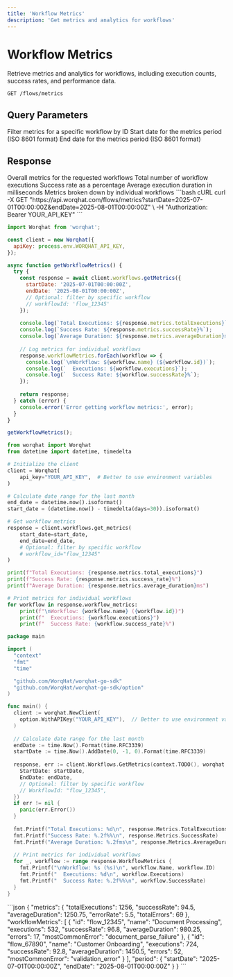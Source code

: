```yaml
---
title: 'Workflow Metrics'
description: 'Get metrics and analytics for workflows'
---
```


# Workflow Metrics

Retrieve metrics and analytics for workflows, including execution counts, success rates, and performance data.

```endpoint
GET /flows/metrics
```

## Query Parameters

<ParamField query="workflowId" type="string">
  Filter metrics for a specific workflow by ID
</ParamField>

<ParamField query="startDate" type="string">
  Start date for the metrics period (ISO 8601 format)
</ParamField>

<ParamField query="endDate" type="string">
  End date for the metrics period (ISO 8601 format)
</ParamField>

## Response

<ResponseField name="metrics" type="object">
  Overall metrics for the requested workflows
</ResponseField>

<ResponseField name="metrics.totalExecutions" type="integer">
  Total number of workflow executions
</ResponseField>

<ResponseField name="metrics.successRate" type="number">
  Success rate as a percentage
</ResponseField>

<ResponseField name="metrics.averageDuration" type="number">
  Average execution duration in milliseconds
</ResponseField>

<ResponseField name="workflowMetrics" type="array">
  Metrics broken down by individual workflows
</ResponseField>

<RequestExample>
```bash cURL
curl -X GET "https://api.worqhat.com/flows/metrics?startDate=2025-07-01T00:00:00Z&endDate=2025-08-01T00:00:00Z" \
  -H "Authorization: Bearer YOUR_API_KEY"
```

```javascript Node.js
import Worqhat from 'worqhat';

const client = new Worqhat({
  apiKey: process.env.WORQHAT_API_KEY,
});

async function getWorkflowMetrics() {
  try {
    const response = await client.workflows.getMetrics({
      startDate: '2025-07-01T00:00:00Z',
      endDate: '2025-08-01T00:00:00Z',
      // Optional: filter by specific workflow
      // workflowId: 'flow_12345'
    });
    
    console.log(`Total Executions: ${response.metrics.totalExecutions}`);
    console.log(`Success Rate: ${response.metrics.successRate}%`);
    console.log(`Average Duration: ${response.metrics.averageDuration}ms`);
    
    // Log metrics for individual workflows
    response.workflowMetrics.forEach(workflow => {
      console.log(`\nWorkflow: ${workflow.name} (${workflow.id})`);
      console.log(`  Executions: ${workflow.executions}`);
      console.log(`  Success Rate: ${workflow.successRate}%`);
    });
    
    return response;
  } catch (error) {
    console.error('Error getting workflow metrics:', error);
  }
}

getWorkflowMetrics();
```

```python Python
from worqhat import Worqhat
from datetime import datetime, timedelta

# Initialize the client
client = Worqhat(
    api_key="YOUR_API_KEY",  # Better to use environment variables
)

# Calculate date range for the last month
end_date = datetime.now().isoformat()
start_date = (datetime.now() - timedelta(days=30)).isoformat()

# Get workflow metrics
response = client.workflows.get_metrics(
    start_date=start_date,
    end_date=end_date,
    # Optional: filter by specific workflow
    # workflow_id="flow_12345"
)

print(f"Total Executions: {response.metrics.total_executions}")
print(f"Success Rate: {response.metrics.success_rate}%")
print(f"Average Duration: {response.metrics.average_duration}ms")

# Print metrics for individual workflows
for workflow in response.workflow_metrics:
    print(f"\nWorkflow: {workflow.name} ({workflow.id})")
    print(f"  Executions: {workflow.executions}")
    print(f"  Success Rate: {workflow.success_rate}%")
```

```go Go
package main

import (
  "context"
  "fmt"
  "time"

  "github.com/WorqHat/worqhat-go-sdk"
  "github.com/WorqHat/worqhat-go-sdk/option"
)

func main() {
  client := worqhat.NewClient(
    option.WithAPIKey("YOUR_API_KEY"),  // Better to use environment variables
  )
  
  // Calculate date range for the last month
  endDate := time.Now().Format(time.RFC3339)
  startDate := time.Now().AddDate(0, -1, 0).Format(time.RFC3339)
  
  response, err := client.Workflows.GetMetrics(context.TODO(), worqhat.WorkflowsGetMetricsParams{
    StartDate: startDate,
    EndDate: endDate,
    // Optional: filter by specific workflow
    // WorkflowId: "flow_12345",
  })
  if err != nil {
    panic(err.Error())
  }
  
  fmt.Printf("Total Executions: %d\n", response.Metrics.TotalExecutions)
  fmt.Printf("Success Rate: %.2f%%\n", response.Metrics.SuccessRate)
  fmt.Printf("Average Duration: %.2fms\n", response.Metrics.AverageDuration)
  
  // Print metrics for individual workflows
  for _, workflow := range response.WorkflowMetrics {
    fmt.Printf("\nWorkflow: %s (%s)\n", workflow.Name, workflow.ID)
    fmt.Printf("  Executions: %d\n", workflow.Executions)
    fmt.Printf("  Success Rate: %.2f%%\n", workflow.SuccessRate)
  }
}
```
</RequestExample>

<ResponseExample>
```json
{
  "metrics": {
    "totalExecutions": 1256,
    "successRate": 94.5,
    "averageDuration": 1250.75,
    "errorRate": 5.5,
    "totalErrors": 69
  },
  "workflowMetrics": [
    {
      "id": "flow_12345",
      "name": "Document Processing",
      "executions": 532,
      "successRate": 96.8,
      "averageDuration": 980.25,
      "errors": 17,
      "mostCommonError": "document_parse_failure"
    },
    {
      "id": "flow_67890",
      "name": "Customer Onboarding",
      "executions": 724,
      "successRate": 92.8,
      "averageDuration": 1450.5,
      "errors": 52,
      "mostCommonError": "validation_error"
    }
  ],
  "period": {
    "startDate": "2025-07-01T00:00:00Z",
    "endDate": "2025-08-01T00:00:00Z"
  }
}
```
</ResponseExample>
